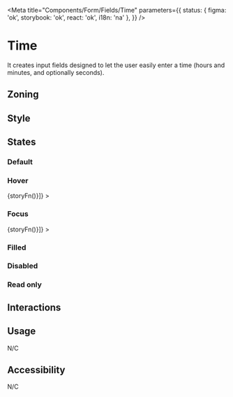 
<Meta
	title="Components/Form/Fields/Time"
	parameters={{
		status: { figma: 'ok', storybook: 'ok', react: 'ok', i18n: 'na' },
	}}
/>

# Time

It creates input fields designed to let the user easily enter a time (hours and minutes, and optionally seconds).

## Zoning

<FigmaImage
	src="https://www.figma.com/file/qc8oUSyVJM67gSsbTShftt/%F0%9F%93%90-Zoning?node-id=245%3A219"
	alt="zoning image for inputs"
/>

## Style

## States

### Default

<Canvas>
	<Story name="default">
		<Form.Time label="Time" min="09:00" max="18:00" />
	</Story>
</Canvas>

### Hover

<Canvas withSource="none">
	<Story
		name="hover"
		decorators={[storyFn => <WithSelector selector=":hover">{storyFn()}</WithSelector>]}
	>
		<Form.Time label="Time" />
	</Story>
</Canvas>

### Focus

<Canvas withSource="none">
	<Story
		name="focus"
		decorators={[storyFn => <WithSelector selector=":focus">{storyFn()}</WithSelector>]}
	>
		<Form.Time label="Time" />
	</Story>
</Canvas>

### Filled

<Canvas>
	<Story name="filled">
		<Form.Time label="Time" value="09:00" min="09:00" max="18:00" />
	</Story>
</Canvas>

### Disabled

<Canvas>
	<Story name="disabled">
		<Form.Time label="Time" value="09:00" min="09:00" max="18:00" disabled />
	</Story>
</Canvas>

### Read only

<Canvas>
	<Story name="read-only">
		<Form.Time label="Time" value="09:00" min="09:00" max="18:00" readOnly />
	</Story>
</Canvas>

## Interactions

## Usage

N/C

## Accessibility

N/C
